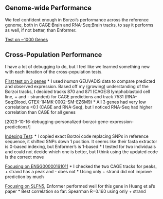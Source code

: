 ## Genome-wide Performance

We feel confident enough in Borzoi's performance across the reference genome, both in CAGE:Brain and RNA-Seq:Brain tracks, to say it performs as well, if not better, than Enformer.

[Test on ~1000 Genes](https://sabrina-dl.hakyimlab.org/posts/2023-09-25-borzoi-cage-test/)


## Cross-Population Performance

I have a lot of debugging to do, but I feel like we learned something new with each iteration of the cross-population tests.



[First test on 3 genes](https://sabrina-dl.hakyimlab.org/posts/2023-10-04-personalized-test-on-a-few-genes/)
* I used *human* GEUVADIS data to compare predicted and observed expression. Based off my (growing) understanding of the Borzoi tracks, I decided tracks 870 and 871 (CAGE:B lymphoblastoid cell line, + and - stranded) for CAGE predictions and track 7531 (RNA-Seq:Blood, GTEX-1I4MK-0002-SM-EZ6M9) 
* All 3 genes had very low correlations <0.1 (CAGE and RNA-Seq), but I noticed RNA-Seq had higher correlation than CAGE for all genes

[2023-10-16-debugging-personalized-borzoi-gene-expression-predictions/]

[Indexing Test](https://sabrina-dl.hakyimlab.org/posts/2023-10-16-debugging-personalized-borzoi-gene-expression-predictions/):
* I copied exact Borzoi code replacing SNPs in reference sequence, it shifted SNPs down 1 position. It seems like their fasta extractor is 0-based indexing, but Enformer's is 1-based
* I tested for two individuals and could not decide which one is better, but I think using the updated code is the correct move


[Focusing on ENSG00000161011](https://sabrina-dl.hakyimlab.org/posts/2023-10-17-updated-personalized-borzoi-ENSG00000161011/)
* I checked the two CAGE tracks for peaks, + strand has a peak and - does not
* Using only + strand did not improve prediction by much

[Focusing on SLFN5](https://sabrina-dl.hakyimlab.org/posts/2023-10-18-borzoi-personalized-on-Huang-et-al-high-performance-gene/), Enformer performed well for this gene in Huang et al's paper
* Best correlation so far: Spearman R=0.160 using only + strand

